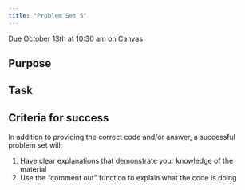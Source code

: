 ```yaml
---
title: "Problem Set 5"
---
```


:::{.callout-important}
Due October 13th at 10:30 am on Canvas
:::

## Purpose



## Task



## Criteria for success

In addition to providing the correct code and/or answer, a successful problem set will:

1. Have clear explanations that demonstrate your knowledge of the material
2. Use the "comment out" function to explain what the code is doing



